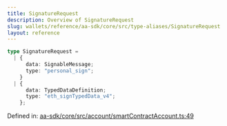```yaml
---
title: SignatureRequest
description: Overview of SignatureRequest
slug: wallets/reference/aa-sdk/core/src/type-aliases/SignatureRequest
layout: reference
---
```


```ts
type SignatureRequest =
  | {
      data: SignableMessage;
      type: "personal_sign";
    }
  | {
      data: TypedDataDefinition;
      type: "eth_signTypedData_v4";
    };
```

Defined in: [aa-sdk/core/src/account/smartContractAccount.ts:49](https://github.com/alchemyplatform/aa-sdk/blob/4987bdd63823427c48ec21401b71fa3cfc2d0675/aa-sdk/core/src/account/smartContractAccount.ts#L49)
